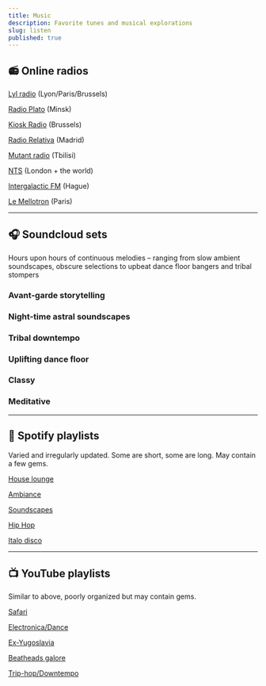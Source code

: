 ```yaml
---
title: Music
description: Favorite tunes and musical explorations
slug: listen
published: true
---
```


## 📻️ Online radios

[Lyl radio](https://lyl.live/) (Lyon/Paris/Brussels)

[Radio Plato](https://radioplato.by/) (Minsk)

[Kiosk Radio](https://kioskradio.com/) (Brussels)

[Radio Relativa](https://radiorelativa.eu/) (Madrid)

[Mutant radio](https://mutantradio.net/) (Tbilisi)

[NTS](https://www.nts.live/) (London + the world)

[Intergalactic FM](https://www.intergalactic.fm/) (Hague)

[Le Mellotron](https://www.lemellotron.com/) (Paris)

---

## 🎧 Soundcloud sets

Hours upon hours of continuous melodies – ranging from slow ambient soundscapes, obscure selections to upbeat dance floor bangers and tribal stompers

### Avant-garde storytelling

<Soundcloud url="https://soundcloud.com/iljapanic/sets/storytelling" />

### Night-time astral soundscapes

<Soundcloud url="https://soundcloud.com/iljapanic/sets/astral" />

### Tribal downtempo

<Soundcloud url="https://soundcloud.com/iljapanic/sets/chillrave" />

### Uplifting dance floor

<Soundcloud url="https://soundcloud.com/iljapanic/sets/uplifting-dance" />

### Classy

<Soundcloud url="https://soundcloud.com/iljapanic/sets/classy" />

### Meditative

<Soundcloud url="https://soundcloud.com/iljapanic/sets/meditative" />

---

## 🎵 Spotify playlists

Varied and irregularly updated. Some are short, some are long. May contain a few gems.

[House lounge](https://open.spotify.com/playlist/4DRs46okgAQxHMjc5WrQ2g?si=fe04e46dda6e47b4)

[Ambiance](https://open.spotify.com/playlist/4TCxqifCxs1xKBBUpOuHNZ?si=3c72155827184c38)

[Soundscapes](https://open.spotify.com/playlist/61cIhAKh3KsxrtvaoU8AAo?si=46bb7a643c544084)

[Hip Hop](https://open.spotify.com/playlist/2ngY4gFDsiaAx8VNpCoWXV?si=0a417faeca1249e3)

[Italo disco](https://open.spotify.com/playlist/3KeN8TOVhHdbXUxsdhqs3Z?si=577e5ffbd0424a17)

---

## 📺 YouTube playlists

Similar to above, poorly organized but may contain gems.

[Safari](https://youtube.com/playlist?list=PLi74s5iUj-iPVLHl-ToCNMq_daB5Wg2Vt)

[Electronica/Dance](https://youtube.com/playlist?list=PLi74s5iUj-iMcrqlL1ed1fN8kq1QUI7cZ)

[Ex-Yugoslavia](https://youtube.com/playlist?list=PLi74s5iUj-iPviCgywp-Wj6ZhdD9UjLX2)

[Beatheads galore](https://youtube.com/playlist?list=PLi74s5iUj-iN9AqC0CUhxWeG4uL5OSoSf)

[Trip-hop/Downtempo](https://youtube.com/playlist?list=PLi74s5iUj-iMxzLuITm_cV1_aho-equUf)
